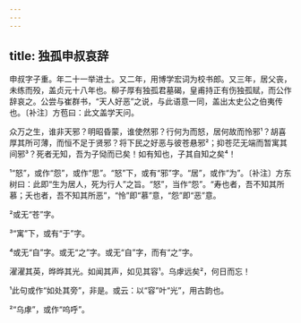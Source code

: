 ```yaml
---
---
---
```

title: 独孤申叔哀辞
---







申叔字子重。年二十一举进士。又二年，用博学宏词为校书郎。又三年，居父丧，未练而殁，盖贞元十八年也。柳子厚有独孤君墓碣，皇甫持正有伤独孤赋，而公作辞哀之。公尝与崔群书，“天人好恶”之说，与此语意一同，盖出太史公之伯夷传也。〔补注〕方苞曰：此文盖学天问。

众万之生，谁非天邪？明昭昏蒙，谁使然邪？行何为而怒，居何故而怜邪¹？胡喜厚其所可薄，而恒不足于贤邪？将下民之好恶与彼苍悬邪²；抑苍茫无端而暂寓其间邪³？死者无知，吾为子恸而已矣！如有知也，子其自知之矣⁴！

¹“怒”，或作“怨”，或作“思”。“怒”下，或有“邪”字。“居”，或作“为”。〔补注〕方东树曰：此即“生为居人，死为行人”之旨。“怒”，当作“怨”。“寿也者，吾不知其所慕；夭也者，吾不知其所恶”，“怜”即“慕”意，“怨”即“恶”意。

²或无“苍”字。

³“寓”下，或有“于”字。

⁴或无“自”字。或无“之”字。或无“自”字，而有“之”字。

濯濯其英，晔晔其光。如闻其声，如见其容¹。乌虖远矣²，何日而忘！

¹此句或作“如处其旁”，非是。或云：以“容”叶“光”，用古韵也。

²“乌虖”，或作“呜呼”。
